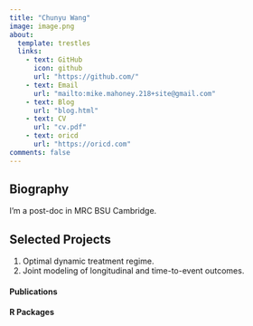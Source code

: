 ---
title: "Chunyu Wang"
image: image.png
about:
  template: trestles
  links:
    - text: GitHub
      icon: github
      url: "https://github.com/"
    - text: Email
      url: "mailto:mike.mahoney.218+site@gmail.com"
    - text: Blog
      url: "blog.html"
    - text: CV
      url: "cv.pdf"
    - text: oricd
      url: "https://oricd.com"
comments: false
---

::: column-page
## Biography

I’m a post-doc in MRC BSU Cambridge.

## Selected Projects
1. Optimal dynamic treatment regime.
2. Joint modeling of longitudinal and time-to-event outcomes.

#### Publications

#### R Packages
:::
